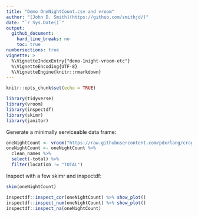 ```yaml
---
title: "Demo OneNightCount.csv and vroom"
author: "[John D. Smith](https://github.com/smithjd/)"
date: "`r Sys.Date()`"
output:
  github_document:
    hard_line_breaks: no
    toc: true
numbersections: true
vignette: >
  %\VignetteIndexEntry{"demo-1night-vroom-etc"}
  %\VignetteEncoding{UTF-8}
  %\VignetteEngine{knitr::rmarkdown}
---
```


```r
knitr::opts_chunk$set(echo = TRUE)
```


```r
library(tidyverse)
library(vroom)
library(inspectdf)
library(skimr)
library(janitor)
```
Generate a minimally serviceable data frame:
```r
oneNightCount <- vroom("https://raw.githubusercontent.com/pdxrlang/craggy_2019/master/data/oneNightCount.csv")
oneNightCount <- oneNightCount %>% 
  clean_names %>% 
  select(-total) %>% 
  filter(location != "TOTAL")
```

Inspect with a few skimr and inspectdf:
```r
skim(oneNightCount)

inspectdf::inspect_cor(oneNightCount) %>% show_plot()
inspectdf::inspect_num(oneNightCount) %>% show_plot()
inspectdf::inspect_na(oneNightCount) 

```
